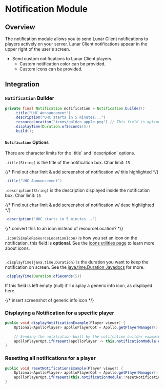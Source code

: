 
# Notification Module

## Overview

The notification module allows you to send Lunar Client notifications to players actively on your server. Lunar Client notifications appear in the upper right of the user's screen.

- Send custom notifications to Lunar Client players.
  - Custom notification color can be provided.
  - Custom icons can be provided.

## Integration

### `Notification` Builder

```java
private final Notification notification = Notification.builder()
    .title("UHC Announcement")
    .description("UHC starts in 5 minutes...")
    .resourceLocation("icons/golden_apple.png") // This field is optional
    .displayTime(Duration.ofSeconds(5))
    .build();
```

#### `Notification` Options

<Callout type="warning" emoji="⚠️">
  There are character limits for the `title` and `description` options.
</Callout>

`.title(String)` is the title of the notification box. Char limit: `15`

{/* Find out char limit & add screenshot of notification w/ title highlighted */}

```java
.title("UHC Announcement")
```

`.description(String)` is the description displayed inside the notification box. Char limit: `15`

{/* Find out char limit & add screenshot of notification w/ desc highlighted */}

```java
.description("UHC starts in 5 minutes...")
```

{/* convert this to an icon instead of resourceLocation? */}

`.icon(SimpleResourceLocationIcon)` is how you set an icon on the notification, this field is **optional**. See the [icons utilities page](/apollo/developers/utilities/icons) to learn more about icons.

```java

```

`.displayTime(java.time.Duration)` is the duration you want to keep the notification on screen. See the [java.time.Duration Javadocs](https://docs.oracle.com/javase/8/docs/api/java/time/Duration.html) for more.

```java
.displayTime(Duration.ofSeconds(5))
```

If this field is left empty (null) it'll display a generic info icon, as displayed here.

{/* insert screenshot of generic info icon */}

### Displaying a Notification for a specific player

```java
public void displayNotificationExample(Player viewer) {
    Optional<ApolloPlayer> apolloPlayerOpt = Apollo.getPlayerManager().getPlayer(viewer.getUniqueId());
    
    // Sending the notifcation built by the notifcation builder example above, "uhcAnnouncement", to the player.
    apolloPlayerOpt.ifPresent(apolloPlayer -> this.notificationModule.displayNotification(apolloPlayer, this.uhcAnnouncement));
}
```

### Resetting all notifications for a player

```java
public void resetNotificationsExample(Player viewer) {
    Optional<ApolloPlayer> apolloPlayerOpt = Apollo.getPlayerManager().getPlayer(viewer.getUniqueId());
    apolloPlayerOpt.ifPresent(this.notificationModule::resetNotifications);
}
```
